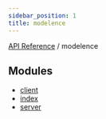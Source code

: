 ```yaml
---
sidebar_position: 1
title: modelence
---
```


[API Reference](/api-reference/modelence/../index) / modelence

## Modules

- [client](/api-reference/modelence/client/index)
- [index](/api-reference/modelence/index/index)
- [server](/api-reference/modelence/server/index)
